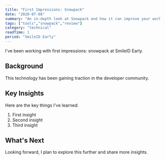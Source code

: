 ```yaml
---
title: "First Impressions: Snowpack"
date: "2020-07-08"
summary: "An in-depth look at Snowpack and how it can improve your workflow."
tags: ["tools","snowpack","review"]
category: "technical"
readTime: 1
period: "SmileID Early"
---
```


I've been working with first impressions: snowpack at SmileID Early.

## Background

This technology has been gaining traction in the developer community.

## Key Insights

Here are the key things I've learned:

1. First insight
2. Second insight
3. Third insight

## What's Next

Looking forward, I plan to explore this further and share more insights.


